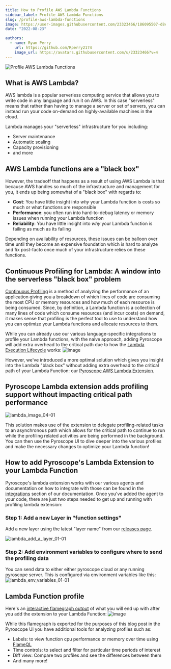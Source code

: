 ```yaml
---
title: How to Profile AWS Lambda Functions
sidebar_label: Profile AWS Lambda Functions
slug: /profile-aws-lambda-functions
image: https://user-images.githubusercontent.com/23323466/186095507-d8c9cc9a-1d5c-4b0a-b02a-bcbab2693a81.png
date: "2022-08-23"

authors:
  - name: Ryan Perry
    url: https://github.com/Rperry2174
    image_url: https://avatars.githubusercontent.com/u/23323466?v=4
---
```


![Profile AWS Lambda Functions](https://user-images.githubusercontent.com/23323466/186095507-d8c9cc9a-1d5c-4b0a-b02a-bcbab2693a81.png)

## What is AWS Lambda?
AWS lambda is a popular serverless computing service that allows you to write code in any language and run it on AWS. 
In this case "serverless" means that rather than having to manage a server or set of servers, you can instead run your code on-demand on highly-available machines in the cloud. 

Lambda manages your "serverless" infrastructure for you including:
- Server maintenance
- Automatic scaling
- Capacity provisioning
- and more

## AWS Lambda functions are a "black box"
However, the tradeoff that happens as a result of using AWS Lambda is that because AWS handles so much of the infrastructure and management for you, it ends up being somewhat of a "black box" with regards to:
- **Cost**: You have little insight into _why_ your Lambda function is costs so much or what functions are responsible
- **Performance**: you often run into hard-to-debug latency or memory issues when running your Lambda function
- **Reliability**: You have little insight into _why_ your Lambda function is failing as much as its failing

Depending on availability of resources, these issues can be balloon over time until they become an expensive foundation which is hard to analyze and fix post-facto once much of your infrastructure relies on these functions.

## Continuous Profiling for Lambda: A window into the serverless "black box" problem
[Continuous Profiling](/blog/what-is-continuous-profiling) is a method of analyzing the performance of an application giving you a breakdown of which lines of code are consuming the most CPU or memory resources and how much of each resource is being consumed. 
Since, by definition, a Lambda function is a collection of many lines of code which consume resources (and incur costs) on demand, it makes sense that profiling is the perfect tool to use to understand how you can optimize your Lambda functions and allocate resources to them.

While you can already use our various language-specific integrations to profile your Lambda functions, with the naive approach, adding Pyroscope will add extra overhead to the critical path due to how the [Lambda Execution Lifecycle](https://docs.aws.amazon.com/lambda/latest/dg/runtimes-extensions-api.html#:~:text=Each%20phase%20starts%20with%20an%20event%20from%20Lambda%20to%20the%20runtime%20and%20to%20all%20registered%20extensions.%20The%20runtime%20and%20each%20extension%20signal%20completion%20by%20sending%20a%20Next%20API%20request.%20Lambda%20freezes%20the%20execution%20environment%20when%20each%20process%20has%20completed%20and%20there%20are%20no%20pending%20events.) works:
![image](https://user-images.githubusercontent.com/23323466/186006278-97b6e88c-b4e9-4186-a6ae-b78f0ad1b56c.png)


However, we've introduced a more optimal solution which gives you insight into the Lambda "black box" without adding extra overhead to the critical path of your Lambda Function: our [Pyroscope AWS Lambda Extension](docs/aws-lambda).
## Pyroscope Lambda extension adds profiling support without impacting critical path performance
![lambda_image_04-01](https://user-images.githubusercontent.com/23323466/186037668-44de7caa-6576-422a-b3f7-8416325f4a98.png)

This solution makes use of the extension to delegate profiling-related tasks to an asynchronous path which allows for the critical path to continue to run while the profiling related activities are being performed in the background. 
You can then use the Pyroscope UI to dive deeper into the various profiles and make the necessary changes to optimize your Lambda function!

## How to add Pyroscope's Lambda Extension to your Lambda Function
Pyroscope's lambda extension works with our various agents and documentation on how to integrate with those can be found in the [integrations](/docs/installing-pyroscope-overview) section of our documentation.
Once you've added the agent to your code, there are just two steps needed to get up and running with profiling lambda extension:

### Step 1: Add a new Layer in "function settings"
Add a new layer using the latest "layer name" from our [releases page](https://github.com/pyroscope-io/pyroscope-lambda-extension/releases).

![lambda_add_a_layer_01-01](https://user-images.githubusercontent.com/23323466/186029681-22feca30-4754-402a-8acd-c36a7afebe3d.png)

### Step 2: Add environment variables to configure where to send the profiling data
You can send data to either either pyroscope cloud or any running pyroscope server. This is configured via environment variables like this:
![lambda_env_variables_01-01](https://user-images.githubusercontent.com/23323466/186029684-d5a325f7-1b3e-4373-9e18-81059fc11f87.png)

## Lambda Function profile
Here's an [interactive flamegraph output](https://flamegraph.com/share/dd8ebc7e-21d9-11ed-9ae5-a2e2e05ea833) of what you will end up with after you add the extension to your Lambda Function:
![image](https://user-images.githubusercontent.com/23323466/186049312-6e6b3715-6869-4169-8422-177c5cd2c407.png)

While this flamegraph is exported for the purposes of this blog post in the Pyroscope UI you have additional tools for analyzing profiles such as:
- Labels: to view function cpu performance or memory over time using [FlameQL](/docs/flameql)
- Time controls: to select and filter for particular time periods of interest
- Diff view: Compare two profiles and see the differences between them
- And many more!
